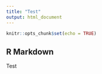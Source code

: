 ```yaml
---
title: "Test"
output: html_document
---
```


```r
knitr::opts_chunk$set(echo = TRUE)
```

## R Markdown

Test